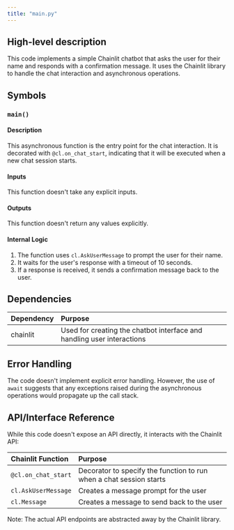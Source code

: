 ```yaml
---
title: "main.py"
---
```


## High-level description
This code implements a simple Chainlit chatbot that asks the user for their name and responds with a confirmation message. It uses the Chainlit library to handle the chat interaction and asynchronous operations.

## Symbols

### `main()`
#### Description
This asynchronous function is the entry point for the chat interaction. It is decorated with `@cl.on_chat_start`, indicating that it will be executed when a new chat session starts.

#### Inputs
This function doesn't take any explicit inputs.

#### Outputs
This function doesn't return any values explicitly.

#### Internal Logic
1. The function uses `cl.AskUserMessage` to prompt the user for their name.
2. It waits for the user's response with a timeout of 10 seconds.
3. If a response is received, it sends a confirmation message back to the user.

## Dependencies
| Dependency | Purpose |
|:-----------|:--------|
| chainlit | Used for creating the chatbot interface and handling user interactions |

## Error Handling
The code doesn't implement explicit error handling. However, the use of `await` suggests that any exceptions raised during the asynchronous operations would propagate up the call stack.

## API/Interface Reference
While this code doesn't expose an API directly, it interacts with the Chainlit API:

| Chainlit Function | Purpose |
|:------------------|:--------|
| `@cl.on_chat_start` | Decorator to specify the function to run when a chat session starts |
| `cl.AskUserMessage` | Creates a message prompt for the user |
| `cl.Message` | Creates a message to send back to the user |

Note: The actual API endpoints are abstracted away by the Chainlit library.